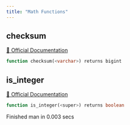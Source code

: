```yaml
---
title: "Math Functions"
---
```


## checksum
[🔗 Official Documentation](#)

```sql
function checksum(<varchar>) returns bigint
```


## is_integer
[🔗 Official Documentation](#)

```sql
function is_integer(<super>) returns boolean
```


   Finished man in 0.003 secs

